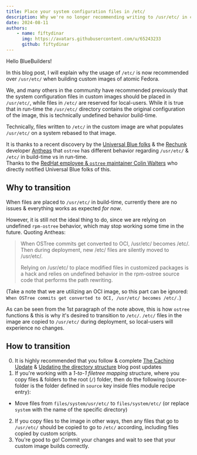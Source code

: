 ```yaml
---
title: Place your system configuration files in /etc/
description: Why we're no longer recommending writing to /usr/etc/ in custom images of atomic Fedora
date: 2024-08-11
authors:
    - name: fiftydinar
      img: https://avatars.githubusercontent.com/u/65243233
      github: fiftydinar
---
```


Hello BlueBuilders!

In this blog post, I will explain why the usage of `/etc/` is now recommended over `/usr/etc/` when building custom images of atomic Fedora.

We, and many others in the community have recommended previously that the system configuration files in custom images should be placed in `/usr/etc/`, while files in `/etc/` are reserved for local-users. While it is true that in run-time the `/usr/etc/` directory contains the original configuration of the image, this is technically undefined behavior build-time.

Technically, files written to `/etc/` in the custom image are what populates `/usr/etc/` on a system rebased to that image.

It is thanks to a recent discovery by the [Universal Blue folks](https://github.com/ublue-os) & the [Rechunk](https://github.com/hhd-dev/rechunk) developer [Antheas](https://github.com/antheas) that `ostree` has different behavior regarding `/usr/etc/` & `/etc/` in build-time vs in run-time.  
Thanks to the [RedHat employee & `ostree` maintainer Colin Walters](https://github.com/cgwalters) who directly notified Universal Blue folks of this.

## Why to transition

When files are placed to `/usr/etc/` in build-time, currently there are no issues & everything works as expected _for now_.

However, it is still not the ideal thing to do, since we are relying on undefined `rpm-ostree` behavior, which may stop working some time in the future.
Quoting Antheas:

> When OSTree commits get converted to OCI, /usr/etc/ becomes /etc/. Then during deployment, new /etc/ files are silently moved to /usr/etc/.
>
> Relying on /usr/etc/ to place modified files in customized packages is a hack and relies on undefined behavior in the rpm-ostree source code that performs the path rewriting.

(Take a note that we are utilizing an OCI image, so this part can be ignored: `When OSTree commits get converted to OCI, /usr/etc/ becomes /etc/.`)

As can be seen from the 1st paragraph of the note above, this is how `ostree` functions & this is why it's desired to transition to `/etc/`.
`/etc/` files in the image are copied to `/usr/etc/` during deployment, so local-users will experience no changes.

## How to transition

0. It is highly recommended that you follow & complete [The Caching Update](https://blue-build.org/blog/caching-update/) & [Updating the directory structure](https://blue-build.org/blog/config-files/) blog post updates
1. If you're working with a _1-to-1 filetree mapping_ structure, where you copy files & folders to the root (`/`) folder, then do the following (source-folder is the folder defined in `source` key inside files module recipe entry):

-   Move files from `files/system/usr/etc/` to `files/system/etc/` (or replace `system` with the name of the specific directory)

2. If you copy files to the image in other ways, then any files that go to `/usr/etc/` should be copied to go to `/etc/` according, including files copied by custom scripts.
3. You're good to go! Commit your changes and wait to see that your custom image builds correctly.
